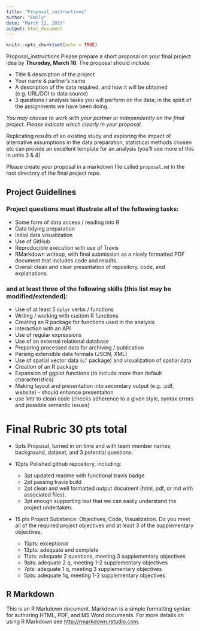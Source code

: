 ```yaml
---
title: "Proposal_instructions"
author: "Emily"
date: "March 12, 2019"
output: html_document
---
```


```r
knitr::opts_chunk$set(echo = TRUE)
```
Proposal_instructions
Please prepare a short proposal on your final project idea by **Thursday, March 18**. The proposal should include:

- Title & description of the project
- Your name & partner's name
- A description of the data required, and how it will be obtained (e.g. URL/DOI to data source)
- 3 questions / analysis tasks you will perform on the data; in the spirit of the assignments we have been doing.

*You may choose to work with your partner or independently on the final project. Please indicate which clearly in your proposal.*

Replicating results of an existing study and exploring the impact of alternative assumptions in the data preparation, statistical methods chosen etc can provide an excellent template for an analysis (you'll see more of this in units 3 & 4)


Please create your proposal in a markdown file called `proposal.md` in the root directory of the final project repo.  


## Project Guidelines

### Project questions must illustrate all of the following tasks:

- Some form of data access / reading into R
- Data tidying preparation
- Initial data visualization
- Use of GitHub
- Reproducible execution with use of Travis
- RMarkdown writeup, with final submission as a nicely formatted PDF document that includes code and results.
- Overall clean and clear presentation of repository, code, and explanations.

### and at least three of the following skills (this list may be modified/extended):

- Use of at least 5 `dplyr` verbs / functions
- Writing / working with custom R functions
- Creating an R package for functions used in the analysis
- Interaction with an API
- Use of regular expressions
- Use of an external relational database
- Preparing processed data for archiving / publication
- Parsing extensible data formats (JSON, XML)
- Use of spatial vector data (`sf` package) and visualization of spatial data
- Creation of an R package
- Expansion of ggplot functions (to include more than default characteristics)
- Making layout and presentation into secondary output (e.g. .pdf, website) - should enhance presentaiton
- use lintr to clean code (checks adherence to a given style, syntax errors and possible semantic issues)

# Final Rubric 30 pts total

 - 5pts Proposal, turned in on time and with team member names, background, dataset, and 3 potential questions.

 - 10pts Polished github repository, including:
	 -  3pt updated readme with functional travis badge 
	 -  2pt passing travis build 
	 -  2pt clean and well formatted output document (html, pdf, or md with associated files). 
	 -  3pt enough supporting text that we can easily understand the project undertaken.
	 
 - 15 pts Project Substance: Objectives, Code, Visualization. Do you meet all of the required project objectives and at least 3 of the supplementary objectives.
	 - 15pts: exceptional
	 - 13pts: adequate and complete
	 - 11pts: adequate 2 questions, meeting 3 supplementary objectives
	 - 9pts: adequate 2 q, meeting 1-2 supplementary objectives
	 - 7pts: adequate 1 q, meeting 3 supplementary objectives
	 - 5pts: adequate 1q, meeting 1-2 supplementary objectives


## R Markdown

This is an R Markdown document. Markdown is a simple formatting syntax for authoring HTML, PDF, and MS Word documents. For more details on using R Markdown see <http://rmarkdown.rstudio.com>.
